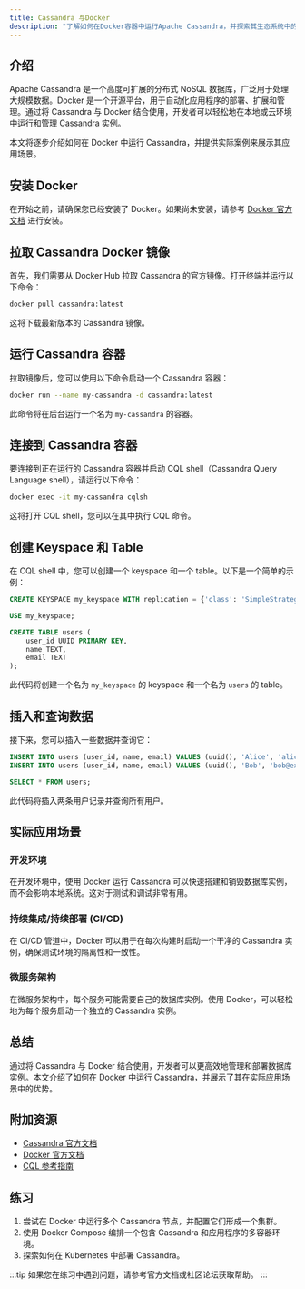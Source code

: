 ```yaml
---
title: Cassandra 与Docker
description: "了解如何在Docker容器中运行Apache Cassandra，并探索其生态系统中的实际应用场景。"
---
```


## 介绍

Apache Cassandra 是一个高度可扩展的分布式 NoSQL 数据库，广泛用于处理大规模数据。Docker 是一个开源平台，用于自动化应用程序的部署、扩展和管理。通过将 Cassandra 与 Docker 结合使用，开发者可以轻松地在本地或云环境中运行和管理 Cassandra 实例。

本文将逐步介绍如何在 Docker 中运行 Cassandra，并提供实际案例来展示其应用场景。

## 安装 Docker

在开始之前，请确保您已经安装了 Docker。如果尚未安装，请参考 [Docker 官方文档](https://docs.docker.com/get-docker/) 进行安装。

## 拉取 Cassandra Docker 镜像

首先，我们需要从 Docker Hub 拉取 Cassandra 的官方镜像。打开终端并运行以下命令：

```bash
docker pull cassandra:latest
```

这将下载最新版本的 Cassandra 镜像。

## 运行 Cassandra 容器

拉取镜像后，您可以使用以下命令启动一个 Cassandra 容器：

```bash
docker run --name my-cassandra -d cassandra:latest
```

此命令将在后台运行一个名为 `my-cassandra` 的容器。

## 连接到 Cassandra 容器

要连接到正在运行的 Cassandra 容器并启动 CQL shell（Cassandra Query Language shell），请运行以下命令：

```bash
docker exec -it my-cassandra cqlsh
```

这将打开 CQL shell，您可以在其中执行 CQL 命令。

## 创建 Keyspace 和 Table

在 CQL shell 中，您可以创建一个 keyspace 和一个 table。以下是一个简单的示例：

```sql
CREATE KEYSPACE my_keyspace WITH replication = {'class': 'SimpleStrategy', 'replication_factor': 1};

USE my_keyspace;

CREATE TABLE users (
    user_id UUID PRIMARY KEY,
    name TEXT,
    email TEXT
);
```

此代码将创建一个名为 `my_keyspace` 的 keyspace 和一个名为 `users` 的 table。

## 插入和查询数据

接下来，您可以插入一些数据并查询它：

```sql
INSERT INTO users (user_id, name, email) VALUES (uuid(), 'Alice', 'alice@example.com');
INSERT INTO users (user_id, name, email) VALUES (uuid(), 'Bob', 'bob@example.com');

SELECT * FROM users;
```

此代码将插入两条用户记录并查询所有用户。

## 实际应用场景

### 开发环境

在开发环境中，使用 Docker 运行 Cassandra 可以快速搭建和销毁数据库实例，而不会影响本地系统。这对于测试和调试非常有用。

### 持续集成/持续部署 (CI/CD)

在 CI/CD 管道中，Docker 可以用于在每次构建时启动一个干净的 Cassandra 实例，确保测试环境的隔离性和一致性。

### 微服务架构

在微服务架构中，每个服务可能需要自己的数据库实例。使用 Docker，可以轻松地为每个服务启动一个独立的 Cassandra 实例。

## 总结

通过将 Cassandra 与 Docker 结合使用，开发者可以更高效地管理和部署数据库实例。本文介绍了如何在 Docker 中运行 Cassandra，并展示了其在实际应用场景中的优势。

## 附加资源

- [Cassandra 官方文档](https://cassandra.apache.org/doc/latest/)
- [Docker 官方文档](https://docs.docker.com/)
- [CQL 参考指南](https://cassandra.apache.org/doc/latest/cql/)

## 练习

1. 尝试在 Docker 中运行多个 Cassandra 节点，并配置它们形成一个集群。
2. 使用 Docker Compose 编排一个包含 Cassandra 和应用程序的多容器环境。
3. 探索如何在 Kubernetes 中部署 Cassandra。

:::tip
如果您在练习中遇到问题，请参考官方文档或社区论坛获取帮助。
:::